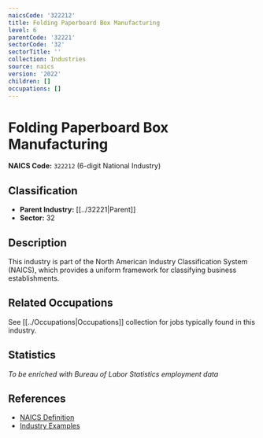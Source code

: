 ```yaml
---
naicsCode: '322212'
title: Folding Paperboard Box Manufacturing
level: 6
parentCode: '32221'
sectorCode: '32'
sectorTitle: ''
collection: Industries
source: naics
version: '2022'
children: []
occupations: []
---
```

# Folding Paperboard Box Manufacturing

**NAICS Code:** `322212` (6-digit National Industry)

## Classification

- **Parent Industry:** [[../32221|Parent]]
- **Sector:** 32

## Description

This industry is part of the North American Industry Classification System (NAICS), which provides a uniform framework for classifying business establishments.

## Related Occupations

See [[../Occupations|Occupations]] collection for jobs typically found in this industry.

## Statistics

*To be enriched with Bureau of Labor Statistics employment data*

## References

- [NAICS Definition](https://www.census.gov/naics/)
- [Industry Examples](https://www.census.gov/naics/2022NAICS/)
